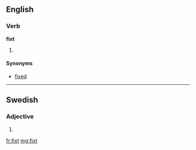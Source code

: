 ==English==

===Verb===
'''fixt'''

# {{obsolete}} {{past of|[[fix]]}}

====Synonyms====
*[[fixed]]

----

==Swedish==

===Adjective===
{{infl|sv|adjective form}}

# {{sv-adj-form-abs-indef-n|fix}}

[[fr:fixt]]
[[mg:fixt]]